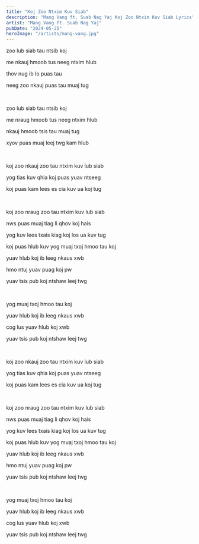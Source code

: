 ```yaml
---
title: "Koj Zoo Ntxim Kuv Siab"
description: "Mang Vang ft. Suab Nag Yaj Koj Zoo Ntxim Kuv Siab Lyrics"
artist: "Mang Vang ft. Suab Nag Yaj"
pubDate: "2024-05-25"
heroImage: "/artists/mang-vang.jpg"
---
```


zoo lub siab tau ntsib koj

me nkauj hmoob tus neeg ntxim hlub

thov nug ib lo puas tau

neeg zoo nkauj puas tau muaj tug

<br />

zoo lub siab tau ntsib koj

me nraug hmoob tus neeg ntxim hlub

nkauj hmoob tsis tau muaj tug

xyov puas muaj leej twg kam hlub

<br />

koj zoo nkauj zoo tau ntxim kuv lub siab

yog tias kuv qhia koj puas yuav ntseeg

koj puas kam lees es cia kuv ua koj tug

<br />

koj zoo nraug zoo tau ntxim kuv lub siab

nws puas muaj tiag li qhov koj hais

yog kuv lees txais kiag koj los ua kuv tug

koj puas hlub kuv yog muaj txoj hmoo tau koj

yuav hlub koj ib leeg nkaus xwb

hmo ntuj yuav puag koj pw

yuav tsis pub koj ntshaw leej twg

<br />

yog muaj txoj hmoo tau koj

yuav hlub koj ib leeg nkaus xwb

cog lus yuav hlub koj xwb

yuav tsis pub koj ntshaw leej twg

<br />

koj zoo nkauj zoo tau ntxim kuv lub siab

yog tias kuv qhia koj puas yuav ntseeg

koj puas kam lees es cia kuv ua koj tug

<br />

koj zoo nraug zoo tau ntxim kuv lub siab

nws puas muaj tiag li qhov koj hais

yog kuv lees txais kiag koj los ua kuv tug

koj puas hlub kuv yog muaj txoj hmoo tau koj

yuav hlub koj ib leeg nkaus xwb

hmo ntuj yuav puag koj pw

yuav tsis pub koj ntshaw leej twg

<br />

yog muaj txoj hmoo tau koj

yuav hlub koj ib leeg nkaus xwb

cog lus yuav hlub koj xwb

yuav tsis pub koj ntshaw leej twg
